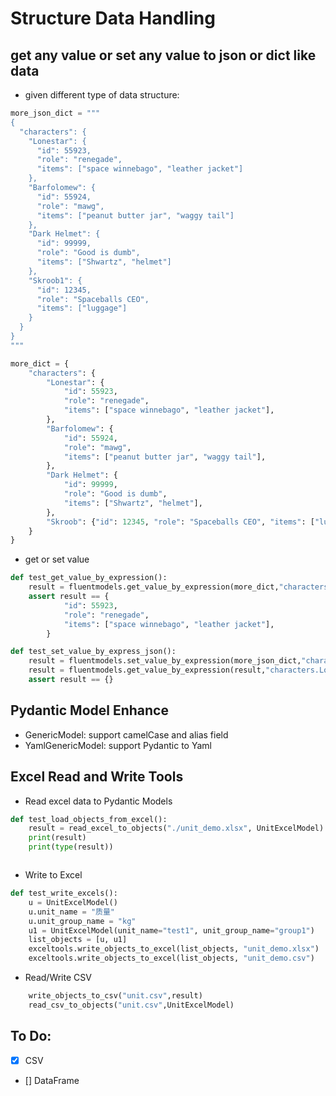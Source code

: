 # Structure Data Handling

## get any value or set any value to json or dict like data

- given different type of data structure:

```python
more_json_dict = """
{
  "characters": {
    "Lonestar": {
      "id": 55923,
      "role": "renegade",
      "items": ["space winnebago", "leather jacket"]
    },
    "Barfolomew": {
      "id": 55924,
      "role": "mawg",
      "items": ["peanut butter jar", "waggy tail"]
    },
    "Dark Helmet": {
      "id": 99999,
      "role": "Good is dumb",
      "items": ["Shwartz", "helmet"]
    },
    "Skroob1": {
      "id": 12345,
      "role": "Spaceballs CEO",
      "items": ["luggage"]
    }
  }
}
"""

more_dict = {
    "characters": {
        "Lonestar": {
            "id": 55923,
            "role": "renegade",
            "items": ["space winnebago", "leather jacket"],
        },
        "Barfolomew": {
            "id": 55924,
            "role": "mawg",
            "items": ["peanut butter jar", "waggy tail"],
        },
        "Dark Helmet": {
            "id": 99999,
            "role": "Good is dumb",
            "items": ["Shwartz", "helmet"],
        },
        "Skroob": {"id": 12345, "role": "Spaceballs CEO", "items": ["luggage"]},
    }
}
```

- get or set value

```python
def test_get_value_by_expression():
    result = fluentmodels.get_value_by_expression(more_dict,"characters.Lonestar")
    assert result == {
            "id": 55923,
            "role": "renegade",
            "items": ["space winnebago", "leather jacket"],
        }

def test_set_value_by_express_json():
    result = fluentmodels.set_value_by_expression(more_json_dict,"characters.Lonestar",{})
    result = fluentmodels.get_value_by_expression(result,"characters.Lonestar")
    assert result == {}

```

## Pydantic Model Enhance

- GenericModel: support camelCase and alias field
- YamlGenericModel: support Pydantic to Yaml

## Excel Read and Write Tools

- Read excel data to Pydantic Models

```python
def test_load_objects_from_excel():
    result = read_excel_to_objects("./unit_demo.xlsx", UnitExcelModel)
    print(result)
    print(type(result))



```

- Write to Excel

```python
def test_write_excels():
    u = UnitExcelModel()
    u.unit_name = "质量"
    u.unit_group_name = "kg"
    u1 = UnitExcelModel(unit_name="test1", unit_group_name="group1")
    list_objects = [u, u1]
    exceltools.write_objects_to_excel(list_objects, "unit_demo.xlsx")
    exceltools.write_objects_to_excel(list_objects, "unit_demo.csv")
```

- Read/Write CSV

```python
    write_objects_to_csv("unit.csv",result)
    read_csv_to_objects("unit.csv",UnitExcelModel)
```

## To Do:

- [x] CSV
- [] DataFrame
